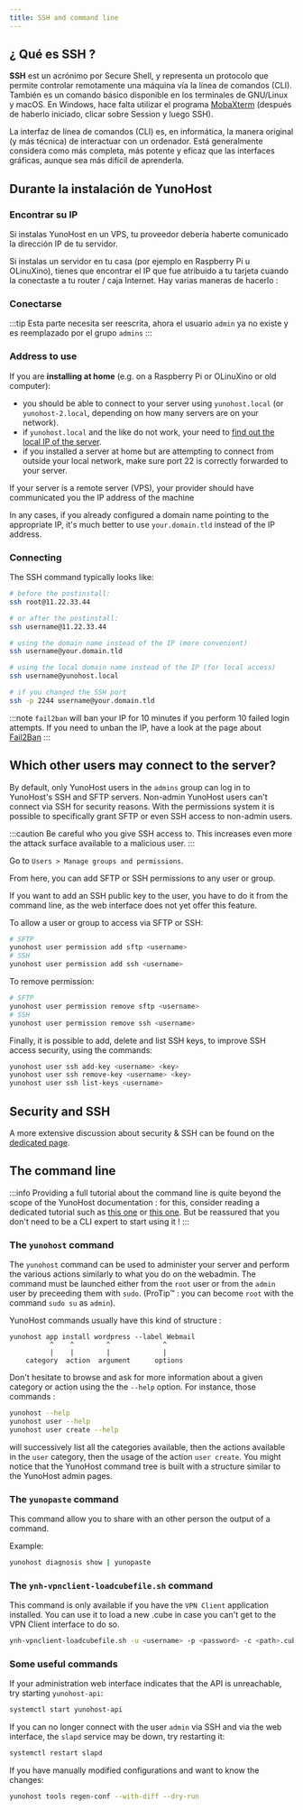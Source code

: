 ```yaml
---
title: SSH and command line
---
```



## ¿ Qué es SSH ?


**SSH** est un acrónimo por Secure Shell, y representa un protocolo que permite controlar remotamente una máquina vía la línea de comandos (CLI). También es un comando básico disponible en los terminales de GNU/Linux y macOS. En Windows, hace falta utilizar el programa [MobaXterm](https://mobaxterm.mobatek.net/download-home-edition.html) (después de haberlo iniciado, clicar sobre Session y luego SSH).

La interfaz de línea de comandos (CLI) es, en informática, la manera original (y más técnica) de interactuar con un ordenador. Está generalmente considera como más completa, más potente y eficaz que las interfaces gráficas, aunque sea más difícil de aprenderla.

## Durante la instalación de YunoHost

### Encontrar su IP

<Tabs>
<TabItem value="before-postinstall" label="Before running the initial configuration (post-installation)" default>

Si instalas YunoHost en un VPS, tu proveedor debería haberte comunicado la dirección IP de tu servidor.

Si instalas un servidor en tu casa (por ejemplo en Raspberry Pi u OLinuXino), tienes que encontrar el IP que fue atribuido a tu tarjeta cuando la conectaste a tu router / caja Internet. Hay varias maneras de hacerlo :

</TabItem>
<TabItem value="after-postinstall" label="After running the post-installation" default>

### Conectarse

:::tip
Esta parte necesita ser reescrita, ahora el usuario `admin` ya no existe y es reemplazado por el grupo `admins`
:::

</TabItem>
</Tabs>

### Address to use

If you are **installing at home** (e.g. on a Raspberry Pi or OLinuXino or old computer):

- you should be able to connect to your server using `yunohost.local` (or `yunohost-2.local`, depending on how many servers are on your network).
- if `yunohost.local` and the like do not work, your need to [find out the local IP of the server](/install/post_install/find_ip).
- if you installed a server at home but are attempting to connect from outside your local network, make sure port 22 is correctly forwarded to your server.

If your server is a remote server (VPS), your provider should have communicated you the IP address of the machine

In any cases, if you already configured a domain name pointing to the appropriate IP, it's much better to use `your.domain.tld` instead of the IP address.

### Connecting

The SSH command typically looks like:

```bash
# before the postinstall:
ssh root@11.22.33.44

# or after the postinstall:
ssh username@11.22.33.44

# using the domain name instead of the IP (more convenient)
ssh username@your.domain.tld

# using the local domain name instead of the IP (for local access)
ssh username@yunohost.local

# if you changed the SSH port
ssh -p 2244 username@your.domain.tld
```
:::note
`fail2ban` will ban your IP for 10 minutes if you perform 10 failed login attempts. If you need to unban the IP, have a look at the page about [Fail2Ban](/admin/troubleshooting/fail2ban)
:::

## Which other users may connect to the server?

By default, only YunoHost users in the `admins` group can log in to YunoHost's SSH and SFTP servers. Non-admin YunoHost users can't connect via SSH for security reasons. With the permissions system it is possible to specifically grant SFTP or even SSH access to non-admin users.

:::caution
Be careful who you give SSH access to. This increases even more the attack surface available to a malicious user.
:::

<Tabs>
<TabItem value="web" label="From the web interface">

Go to `Users > Manage groups and permissions`.

From here, you can add SFTP or SSH permissions to any user or group.

If you want to add an SSH public key to the user, you have to do it from the command line, as the web interface does not yet offer this feature.

</TabItem>
<TabItem value="cli" label="From the command line">

To allow a user or group to access via SFTP or SSH:

```bash
# SFTP
yunohost user permission add sftp <username>
# SSH
yunohost user permission add ssh <username>
```

To remove permission:

```bash
# SFTP
yunohost user permission remove sftp <username>
# SSH
yunohost user permission remove ssh <username>
```

Finally, it is possible to add, delete and list SSH keys, to improve SSH access security, using the commands:

```bash
yunohost user ssh add-key <username> <key>
yunohost user ssh remove-key <username> <key>
yunohost user ssh list-keys <username>
```

</TabItem>
</Tabs>

## Security and SSH

A more extensive discussion about security & SSH can be found on the [dedicated page](/admin/tutorials/security).

## The command line

:::info
Providing a full tutorial about the command line is quite beyond the scope of the YunoHost documentation : for this, consider reading a dedicated tutorial such as [this one](https://ryanstutorials.net/linuxtutorial/) or [this one](http://linuxcommand.org/). But be reassured that you don't need to be a CLI expert to start using it !
:::

### The `yunohost` command

The `yunohost` command can be used to administer your server and perform the various actions similarly to what you do on the webadmin. The command must be launched either from the `root` user or from the `admin` user by preceeding them with `sudo`. (ProTip™ : you can become `root` with the command `sudo su` as `admin`).

YunoHost commands usually have this kind of structure :

```text
yunohost app install wordpress --label Webmail
          ^    ^        ^             ^
          |    |        |             |
    category  action  argument      options
```

Don't hesitate to browse and ask for more information about a given category or action using the the `--help` option. For instance, those commands :

```bash
yunohost --help
yunohost user --help
yunohost user create --help
```

will successively list all the categories available, then the actions available in the `user` category, then the usage of the action `user create`. You might notice that the YunoHost command tree is built with a structure similar to the YunoHost admin pages.

### The `yunopaste` command

This command allow you to share with an other person the output of a command.

Example:

```bash
yunohost diagnosis show | yunopaste
```

### The `ynh-vpnclient-loadcubefile.sh` command

This command is only available if you have the `VPN Client` application installed. You can use it to load a new .cube in case you can't get to the VPN Client interface to do so.

```bash
ynh-vpnclient-loadcubefile.sh -u <username> -p <password> -c <path>.cube
```

### Some useful commands

If your administration web interface indicates that the API is unreachable, try starting `yunohost-api`:

```bash
systemctl start yunohost-api
```

If you can no longer connect with the user `admin` via SSH and via the web interface, the `slapd` service may be down, try restarting it:

```bash
systemctl restart slapd
```

If you have manually modified configurations and want to know the changes:

```bash
yunohost tools regen-conf --with-diff --dry-run
```
